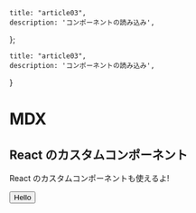     title: "article03",
    description: 'コンポーネントの読み込み',
};

    title: "article03",
    description: 'コンポーネントの読み込み',
}


# MDX

## React のカスタムコンポーネント

React のカスタムコンポーネントも使えるよ!

<Button>Hello</Button>
